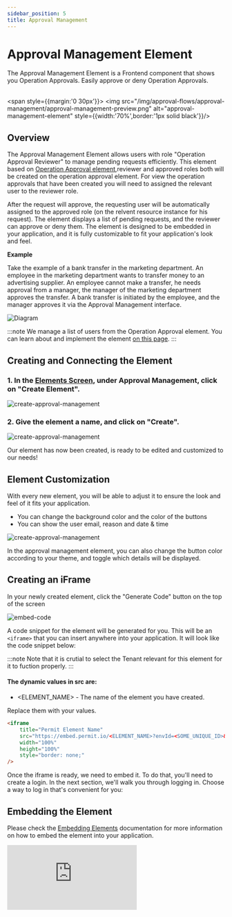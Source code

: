 ```yaml
---
sidebar_position: 5
title: Approval Management
---
```



# Approval Management Element

<span className="subtitle-custom">
The Approval Management Element is a Frontend component that shows you Operation Approvals. Easily approve or deny Operation Approvals.
</span>
<br/>
<br/>

<span style={{margin:'0 30px'}}>
<img src="/img/approval-flows/approval-management/approval-management-preview.png" alt="approval-management-element" style={{width:'70%',border:'1px solid black'}}/>
</span>



## Overview

The Approval Management Element allows users with role "Operation Approval Reviewer" to manage pending requests efficiently.
This element based on [Operation Approval element](/embeddable-uis/element/operation-approval),reviewer and approved roles both will be created on the operation approval element. For view the operation approvals that have been created you will need to assigned the relevant user to the reviewer role.

After the request will approve, the requesting user will be automatically assigned to the approved role (on the relvent resource instance for his request).
 The element displays a list of pending requests, and the reviewer can approve or deny them. The element is designed to be embedded in your application, and it is fully customizable to fit your application's look and feel.



**Example**

Take the example of a bank transfer in the marketing department.
An employee in the marketing department wants to transfer money to an advertising supplier.
An employee cannot make a transfer, he needs approval from a manager, the manager of the marketing department approves the transfer.
A bank transfer is initiated by the employee, and the manager approves it via the Approval Management interface.

![Diagram](/img/approval-flows/approval-management/diagram.png)


:::note
We manage a list of users from the Operation Approval element. You can learn about and implement the element [on this page](/embeddable-uis/element/operation-approval).
:::


## Creating and Connecting the Element

### 1. In the [Elements Screen](https://app.permit.io/elements), under Approval Management, click on "Create Element".

![create-approval-management](/img/approval-flows/approval-management/approval-m-inelement-screen.png)


### 2. Give the element a name, and click on "Create".

![create-approval-management](/img/approval-flows/approval-management/approval-management-before-create.png)


Our element has now been created, is ready to be edited and customized to our needs!


## Element Customization

With every new element, you will be able to adjust it to ensure the look and feel of it fits your application. 

<div className="list">
    <ul>
        <li>
			<span>
                You can change the background color and the color of the buttons
			</span>
        </li>
            <li>
			<span>
                You can show the user email, reason and date & time
			</span>
        </li>
    </ul>
</div>

![create-approval-management](/img/approval-flows/approval-management/approval-management-with-setting.png)

In the approval management element, you can also change the button color according to your theme, and toggle which details will be displayed.



## Creating an iFrame

In your newly created element, click the "Generate Code" button on the top of the screen

[//]: # (//todo change this)
![embed-code](/img/approval-flows/approval-management/embed-code.png)

A code snippet for the element will be generated for you.
This will be an `<iframe>` that you can insert anywhere into your application. It will look like the code snippet below:

:::note
Note that it is crutial to select the Tenant relevant for this element for it to fuction properly.
:::

#### The dynamic values in src are:
- <ELEMENT_NAME> - The name of the element you have created.

Replace them with your values.

```html
<iframe
	title="Permit Element Name"
	src="https://embed.permit.io/<ELEMENT_NAME>?envId=<SOME_UNIQUE_ID>&darkMode=false"
	width="100%"
	height="100%"
	style="border: none;"
/>
```

Once the iframe is ready, we need to embed it. To do that, you'll need to create a login. In the next section, we'll walk you through logging in. Choose a way to log in that's convenient for you:

## Embedding the Element

Please check the [Embedding Elements](/embeddable-uis/overview) documentation for more information on how to embed the element into your application.
<br/>

<div className="video-container">
    <iframe
        src="https://www.youtube.com/embed/xGYdDF65lkQ"
        title="YouTube video player"
        frameBorder="0"
        allow="accelerometer; autoplay; clipboard-write; encrypted-media; gyroscope; picture-in-picture"
        allowFullScreen
    ></iframe>
</div>
